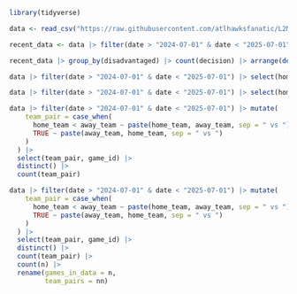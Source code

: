 ```r
library(tidyverse)
```

```r
data <- read_csv("https://raw.githubusercontent.com/atlhawksfanatic/L2M/refs/heads/master/1-tidy/L2M/L2M_stats_nba.csv")
```
```r
recent_data <- data |> filter(date > "2024-07-01" & date < "2025-07-01") |> filter(decision %in% c("CC"))

recent_data |> group_by(disadvantaged) |> count(decision) |> arrange(desc(n))

data |> filter(date > "2024-07-01" & date < "2025-07-01") |> select(home_team, away_team, game_id) |> distinct() |> pivot_longer(cols = ends_with("team"), names_to = "team_location", values_to = "team") |> count(team) |> arrange(n)

data |> filter(date > "2024-07-01" & date < "2025-07-01") |> select(home_team, away_team, game_id) |> distinct() |> group_by(home_team, away_team) |> count() |> arrange(n)

data |> filter(date > "2024-07-01" & date < "2025-07-01") |> mutate(
    team_pair = case_when(
      home_team < away_team ~ paste(home_team, away_team, sep = " vs "),
      TRUE ~ paste(away_team, home_team, sep = " vs ")
    )
  ) |> 
  select(team_pair, game_id) |> 
  distinct() |> 
  count(team_pair)

data |> filter(date > "2024-07-01" & date < "2025-07-01") |> mutate(
    team_pair = case_when(
      home_team < away_team ~ paste(home_team, away_team, sep = " vs "),
      TRUE ~ paste(away_team, home_team, sep = " vs ")
    )
  ) |> 
  select(team_pair, game_id) |> 
  distinct() |> 
  count(team_pair) |> 
  count(n) |> 
  rename(games_in_data = n,
         team_pairs = nn)

```

